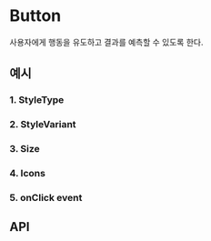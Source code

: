 
<Meta of={ButtonStories} component={Button} />

# Button

사용자에게 행동을 유도하고 결과를 예측할 수 있도록 한다.

## 예시

### 1. StyleType

<Canvas of={ButtonStories.StyleTypeButton} />

### 2. StyleVariant

<Canvas of={ButtonStories.FilledStyleVariantButton} />
<Canvas of={ButtonStories.OutlinedStyleVariantButton} />
<Canvas of={ButtonStories.GhostStyleVariantButton} />
<Canvas of={ButtonStories.IconStyleVariantButton} />

### 3. Size

<Canvas of={ButtonStories.ButtonOfSizes} />

### 4. Icons

<Canvas of={ButtonStories.ButtonWithIcons} />

### 5. onClick event

<Canvas of={ButtonStories.ButtonWithClickEvent} />

## API

<ArgTypes of={ButtonStories} />
